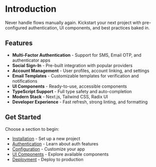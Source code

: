 # Introduction

Never handle flows manually again. Kickstart your next project with pre-configured authentication, UI components, and best practices baked in.

## Features

- **Multi-Factor Authentication** - Support for SMS, Email OTP, and authenticator apps
- **Social Sign-In** - Pre-built integration with popular providers
- **Account Management** - User profiles, account linking, and settings
- **Email Templates** - Customizable templates for verification and notifications
- **UI Components** - Ready-to-use, accessible components
- **TypeScript Support** - Full type safety and auto-completion
- **Modern Stack** - Next.js, Tailwind CSS, Radix UI
- **Developer Experience** - Fast refresh, strong linting, and formatting

## Get Started

Choose a section to begin:

- [Installation](/docs/getting-started/installation) - Set up a new project
- [Authentication](/docs/authentication) - Learn about auth features
- [Configuration](/docs/configuration) - Customize your app
- [UI Components](/docs/components) - Explore available components
- [Deployment](/docs/deployment) - Deploy to production
